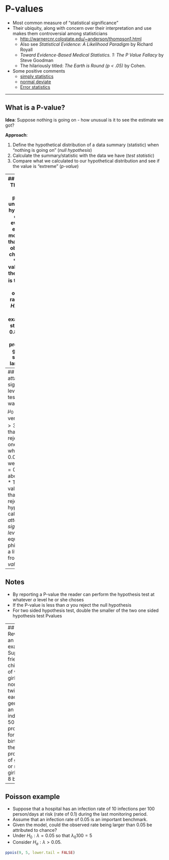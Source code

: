 # P-values

* Most common measure of "statistical significance"
* Their ubiquity, along with concern over their interpretation and use
  makes them controversial among statisticians
  * [http://warnercnr.colostate.edu/~anderson/thompson1.html](http://warnercnr.colostate.edu/~anderson/thompson1.html)
  * Also see *Statistical Evidence: A Likelihood Paradigm* by Richard Royall 
  * *Toward Evidence-Based Medical Statistics. 1: The P Value Fallacy* by Steve Goodman
  * The hilariously titled: *The Earth is Round (p < .05)* by Cohen.
* Some positive comments
  * [simply statistics](http://simplystatistics.org/2012/01/06/p-values-and-hypothesis-testing-get-a-bad-rap-but-we/)
  * [normal deviate](http://normaldeviate.wordpress.com/2013/03/14/double-misunderstandings-about-p-values/)
  * [Error statistics](http://errorstatistics.com/2013/06/14/p-values-cant-be-trusted-except-when-used-to-argue-that-p-values-cant-be-trusted/)

---


## What is a P-value? 

__Idea__: Suppose nothing is going on - how unusual is it to see the estimate we got?

__Approach__: 

1. Define the hypothetical distribution of a data summary (statistic) when "nothing is going on" (_null hypothesis_)
2. Calculate the summary/statistic with the data we have (_test statistic_)
3. Compare what we calculated to our hypothetical distribution and see if the value is "extreme" (_p-value_)

---
## P-values
* The P-value is the probability under the null hypothesis of obtaining evidence as extreme or more extreme than would be observed by chance alone
* If the P-value is small, then either $H_0$ is true and we have observed a rare event or $H_0$ is false
*  In our example the $T$ statistic was $0.8$. 
  * What's the probability of getting a $T$ statistic as large as $0.8$?
```r
pt(0.8, 15, lower.tail = FALSE) 
```
* Therefore, the probability of seeing evidence as extreme or more extreme than that actually obtained, under $H_0$, is `r pt(0.8, 15, lower.tail = FALSE)`

---
## The attained significance level
* Our test statistic was $2$ for $H_0 : \mu_0  = 30$ versus $H_a:\mu > 30$.
* Notice that we rejected the one sided test when $\alpha = 0.05$, would we reject if $\alpha = 0.01$, how about $0.001$?
* The smallest value for alpha that you still reject the null hypothesis is called the *attained significance level*
* This is equivalent, but philosophically a little different from, the *P-value*

---
## Notes
* By reporting a P-value the reader can perform the hypothesis
  test at whatever $\alpha$ level he or she choses
* If the P-value is less than $\alpha$ you reject the null hypothesis 
* For two sided hypothesis test, double the smaller of the two one
  sided hypothesis test Pvalues

---
## Revisiting an earlier example
- Suppose a friend has $8$ children, $7$ of which are girls and none are twins
- If each gender has an independent $50$% probability for each birth, what's the probability of getting $7$ or more girls out of $8$ births?
```r
choose(8, 7) * .5 ^ 8 + choose(8, 8) * .5 ^ 8 
pbinom(6, size = 8, prob = .5, lower.tail = FALSE)
```

---
## Poisson example
- Suppose that a hospital has an infection rate of 10 infections per 100 person/days at risk (rate of 0.1) during the last monitoring period.
- Assume that an infection rate of 0.05 is an important benchmark. 
- Given the model, could the observed rate being larger than 0.05 be attributed to chance?
- Under $H_0: \lambda = 0.05$ so that $\lambda_0 100 = 5$
- Consider $H_a: \lambda > 0.05$.

```r
ppois(9, 5, lower.tail = FALSE)
```


